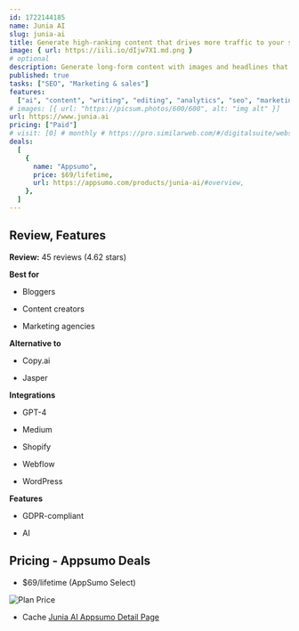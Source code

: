 ```yaml
---
id: 1722144185
name: Junia AI
slug: junia-ai
title: Generate high-ranking content that drives more traffic to your site with this powerful AI writing tool
image: { url: https://iili.io/dIjw7X1.md.png }
# optional
description: Generate long-form content with images and headlines that can be published straight to your siteGet insights into keywords, links, competitors, and more with a suite of AI-powered research tools
published: true
tasks: ["SEO", "Marketing & sales"]
features:
  ["ai", "content", "writing", "editing", "analytics", "seo", "marketing"]
# images: [{ url: "https://picsum.photos/600/600", alt: "img alt" }]
url: https://www.junia.ai
pricing: ["Paid"]
# visit: [0] # monthly # https://pro.similarweb.com/#/digitalsuite/websiteanalysis/home
deals:
  [
    {
      name: "Appsumo",
      price: $69/lifetime,
      url: https://appsumo.com/products/junia-ai/#overview,
    },
  ]
---
```


## Review, Features

**Review:** 45 reviews (4.62 stars)

**Best for**

- Bloggers

- Content creators

- Marketing agencies

**Alternative to**

- Copy.ai

- Jasper

**Integrations**

- GPT-4

- Medium

- Shopify

- Webflow

- WordPress

**Features**

- GDPR-compliant

- AI

## Pricing - Appsumo Deals

- $69/lifetime (AppSumo Select)

<Img src="https://iili.io/dIw1zvt.png" alt="Plan Price" />

- Cache [Junia AI Appsumo Detail Page](https://iili.io/dIw1YG4.png)
